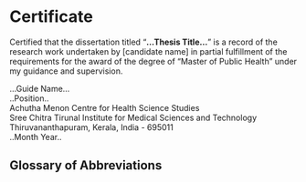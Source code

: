 # Certificate {.unnumbered}

Certified that the dissertation titled "**...Thesis Title...**" is a record of the research work undertaken by \[candidate name\] in partial fulfillment of the requirements for the award of the degree of “Master of Public Health” under my guidance and supervision.

\vspace{2.5cm}

\noindent ...Guide Name...\
..Position..\
Achutha Menon Centre for Health Science Studies\
Sree Chitra Tirunal Institute for Medical Sciences and Technology\
Thiruvananthapuram, Kerala, India - 695011\
..Month Year..

```{=latex}
% ------------- TOC, LoT, LoF — single-spaced -------------

\begingroup\singlespacing      % TOC single-spaced
\tableofcontents
\endgroup
\cleardoublepage

\begingroup\singlespacing      % LoT single-spaced
\listoftables
\endgroup
\cleardoublepage

\begingroup\singlespacing      % LoF single-spaced
\listoffigures
\endgroup
\cleardoublepage              % leaves a clean sheet for Introduction
```

## Glossary of Abbreviations


